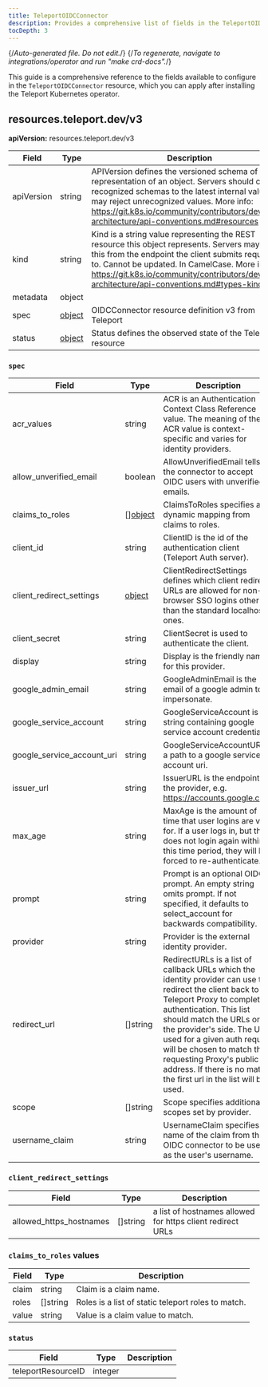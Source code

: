 ```yaml
---
title: TeleportOIDCConnector
description: Provides a comprehensive list of fields in the TeleportOIDCConnector resource available through the Teleport Kubernetes operator.
tocDepth: 3
---
```


{/*Auto-generated file. Do not edit.*/}
{/*To regenerate, navigate to integrations/operator and run "make crd-docs".*/}

This guide is a comprehensive reference to the fields available to configure in
the `TeleportOIDCConnector` resource, which you can apply after installing
the Teleport Kubernetes operator.


## resources.teleport.dev/v3

**apiVersion:** resources.teleport.dev/v3

|Field|Type|Description|
|---|---|---|
|apiVersion|string|APIVersion defines the versioned schema of this representation of an object. Servers should convert recognized schemas to the latest internal value, and may reject unrecognized values. More info: https://git.k8s.io/community/contributors/devel/sig-architecture/api-conventions.md#resources|
|kind|string|Kind is a string value representing the REST resource this object represents. Servers may infer this from the endpoint the client submits requests to. Cannot be updated. In CamelCase. More info: https://git.k8s.io/community/contributors/devel/sig-architecture/api-conventions.md#types-kinds|
|metadata|object||
|spec|[object](#spec)|OIDCConnector resource definition v3 from Teleport|
|status|[object](#status)|Status defines the observed state of the Teleport resource|

### `spec`

|Field|Type|Description|
|---|---|---|
|acr_values|string|ACR is an Authentication Context Class Reference value. The meaning of the ACR value is context-specific and varies for identity providers.|
|allow_unverified_email|boolean|AllowUnverifiedEmail tells the connector to accept OIDC users with unverified emails.|
|claims_to_roles|[][object](#claims_to_roles-values)|ClaimsToRoles specifies a dynamic mapping from claims to roles.|
|client_id|string|ClientID is the id of the authentication client (Teleport Auth server).|
|client_redirect_settings|[object](#client_redirect_settings)|ClientRedirectSettings defines which client redirect URLs are allowed for non-browser SSO logins other than the standard localhost ones.|
|client_secret|string|ClientSecret is used to authenticate the client.|
|display|string|Display is the friendly name for this provider.|
|google_admin_email|string|GoogleAdminEmail is the email of a google admin to impersonate.|
|google_service_account|string|GoogleServiceAccount is a string containing google service account credentials.|
|google_service_account_uri|string|GoogleServiceAccountURI is a path to a google service account uri.|
|issuer_url|string|IssuerURL is the endpoint of the provider, e.g. https://accounts.google.com.|
|max_age|string|MaxAge is the amount of time that user logins are valid for. If a user logs in, but then does not login again within this time period, they will be forced to re-authenticate.|
|prompt|string|Prompt is an optional OIDC prompt. An empty string omits prompt. If not specified, it defaults to select_account for backwards compatibility.|
|provider|string|Provider is the external identity provider.|
|redirect_url|[]string|RedirectURLs is a list of callback URLs which the identity provider can use to redirect the client back to the Teleport Proxy to complete authentication. This list should match the URLs on the provider's side. The URL used for a given auth request will be chosen to match the requesting Proxy's public address. If there is no match, the first url in the list will be used.|
|scope|[]string|Scope specifies additional scopes set by provider.|
|username_claim|string|UsernameClaim specifies the name of the claim from the OIDC connector to be used as the user's username.|

### `client_redirect_settings`

|Field|Type|Description|
|---|---|---|
|allowed_https_hostnames|[]string|a list of hostnames allowed for https client redirect URLs|

### `claims_to_roles` values

|Field|Type|Description|
|---|---|---|
|claim|string|Claim is a claim name.|
|roles|[]string|Roles is a list of static teleport roles to match.|
|value|string|Value is a claim value to match.|

### `status`

|Field|Type|Description|
|---|---|---|
|teleportResourceID|integer||

